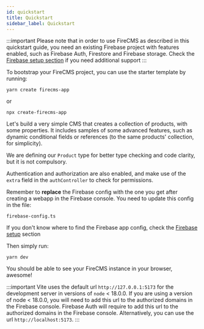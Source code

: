 ```yaml
---
id: quickstart
title: Quickstart
sidebar_label: Quickstart
---
```


:::important
Please note that in order to use FireCMS as described in this quickstart guide,
you need an existing Firebase project with features enabled, such as Firebase
Auth, Firestore and Firebase storage.
Check the [Firebase setup section](firebase_setup.md) if you need additional
support
:::

To bootstrap your FireCMS project, you can use the starter template by running:

```
yarn create firecms-app
```

or

```
npx create-firecms-app
```

Let's build a very simple CMS that creates a collection of products, with
some properties. It includes samples of some advanced features, such as
dynamic conditional fields or references (to the same products' collection,
for simplicity).

We are defining our `Product` type for better type checking and code clarity,
but it is not compulsory.

Authentication and authorization are also enabled, and make use of the `extra`
field in the `authController` to check for permissions.

Remember to **replace** the Firebase config with the one you get after creating
a webapp in the Firebase console. You need to update this config in the file:

```
firebase-config.ts
```

If you don't know where to find the Firebase app config, check the
[Firebase setup](firebase_setup.md) section


Then simply run:

```
yarn dev
```

You should be able to see your FireCMS instance in your browser, awesome!

:::important
Vite uses the default url `http://127.0.0.1:5173` for the development server
in versions of `node` < 18.0.0.
If you are using a version of node < 18.0.0, you will need to add this url to
the authorized domains in the Firebase console.
Firebase Auth will require to add this url to the authorized domains in the
Firebase console.
Alternatively, you can use the url `http://localhost:5173`.
:::


